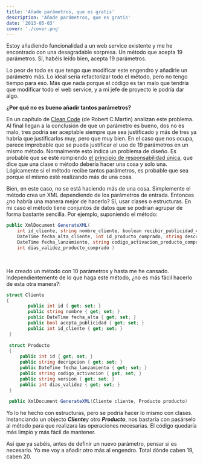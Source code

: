 ```yaml
---
title: 'Añade parámetros, que es gratis'
description: 'Añade parámetros, que es gratis'
date: '2013-05-03'
cover: './cover.png'
---
```


Estoy añadiendo funcionalidad a un web service existente y me he
encontrado con una desagradable sorpresa. Un método que acepta 19
parámetros. Sí, habéis leído bien, acepta 19 parámetros. 

Lo peor de todo es que tengo que modificar este engendro y añadirle un
parámetro más. Lo ideal sería refactorizar todo el método, pero no tengo
tiempo para eso. Más que nada porque el código es tan malo que tendría
que modificar todo el web service, y a mi jefe de proyecto le podría dar
algo.

**¿Por qué no es bueno añadir tantos parámetros?**

En un capítulo de [Clean
Code](http://www.amazon.com/Clean-Code-Handbook-Software-Craftsmanship/dp/0132350882)
(de Robert C.Martin) analizan este problema. Al final llegan a la
conclusión de que un parámetro es bueno, dos no es malo, tres podría ser
aceptable siempre que sea justificado y más de tres ya habría que
justificarlos muy, pero que muy bien. En el caso que nos ocupa, parece
improbable que se pueda justificar el uso de 19 parámetros en un mismo
método. Normalmente esto indica un problema de diseño. Es probable que
se esté rompiendo [el principio de responsabilidad
única](http://en.wikipedia.org/wiki/Single_responsibility_principle),
que dice que una clase o método debería hacer una cosa y solo una.
Lógicamente si el método recibe tantos parámetros, es probable que sea
porque el mismo esté realizando más de una cosa.

Bien, en este caso, no se está haciendo más de una cosa. Simplemente el
método crea un XML dependiendo de los parámetros de entrada. Entonces
¿no habría una manera mejor de hacerlo? Sí, usar clases o estructuras.
En mi caso el método tiene conjuntos de datos que se podrían agrupar de
forma bastante sencilla. Por ejemplo, suponiendo el método:


```csharp
public XmlDocument GenerateXML(
    int id_cliente, string nombre_cliente, boolean recibir_publicidad_cliente, 
    DateTime fecha_alta_cliente, int id_producto_comprado, string descripcion_producto_comprado,                                   
    DateTime fecha_lanzamiento, string codigo_activacion_producto_comprado, string version_producto_comprado,
    int dias_validez_producto_comprado )    
```
 

He creado un método con 10 parámetros y hasta me he cansado.
Independientemente de lo que haga este método, ¿no es más fácil hacerlo
de esta otra manera?:

```csharp
struct Cliente 
{    
        public int id { get; set; }    
        public string nombre { get; set; }    
        public DateTime fecha_alta { get; set; }    
        public bool acepta_publicidad { get; set; }    
        public int id_cliente { get; set; }
 }
 
 struct Producto
 {    
     public int id { get; set; }    
     public string decripcion { get; set; }    
     public DateTime fecha_lanzamiento { get; set; }    
     public string codigo_activacion { get; set; }    
     public string version { get; set; }    
     public int dias_validez { get; set; }
 }
 
 public XmlDocument GenerateXML(Cliente cliente, Producto producto)

```

Yo lo he hecho con estructuras, pero se podría hacer lo mismo con
clases. Instanciando un objecto ***Cliente***y otro ***Producto***, nos
bastaría con pasárselo al método para que realizara las operaciones
necesarias. El código quedaría más limpio y más fácil de mantener.

Así que ya sabéis, antes de definir un nuevo parámetro, pensar si es
necesario. Yo me voy a añadir otro más al engendro. Total dónde caben
19, caben 20.